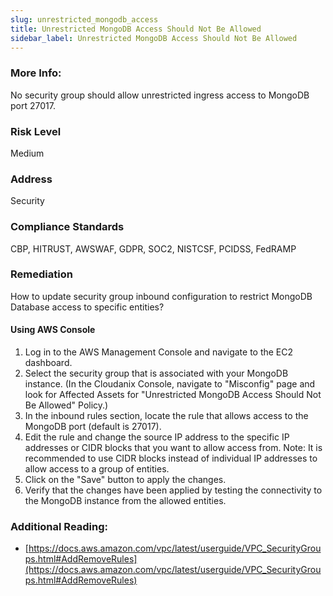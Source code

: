 ```yaml
---
slug: unrestricted_mongodb_access
title: Unrestricted MongoDB Access Should Not Be Allowed
sidebar_label: Unrestricted MongoDB Access Should Not Be Allowed
---
```


### More Info:

No security group should allow unrestricted ingress access to MongoDB port 27017.

### Risk Level

Medium

### Address

Security

### Compliance Standards

CBP, HITRUST, AWSWAF, GDPR, SOC2, NISTCSF, PCIDSS, FedRAMP

### Remediation

How to update security group inbound configuration to restrict MongoDB Database access to specific entities?

#### Using AWS Console

1. Log in to the AWS Management Console and navigate to the EC2 dashboard.
2. Select the security group that is associated with your MongoDB instance.
    (In the Cloudanix Console, navigate to "Misconfig" page and look for Affected Assets for "Unrestricted MongoDB Access Should Not Be Allowed" Policy.)
3. In the inbound rules section, locate the rule that allows access to the MongoDB port (default is 27017).
4. Edit the rule and change the source IP address to the specific IP addresses or CIDR blocks that you want to allow access from. 
Note: It is recommended to use CIDR blocks instead of individual IP addresses to allow access to a group of entities.
5. Click on the "Save" button to apply the changes.
6. Verify that the changes have been applied by testing the connectivity to the MongoDB instance from the allowed entities.

### Additional Reading:

- [https://docs.aws.amazon.com/vpc/latest/userguide/VPC_SecurityGroups.html#AddRemoveRules](https://docs.aws.amazon.com/vpc/latest/userguide/VPC_SecurityGroups.html#AddRemoveRules) 

